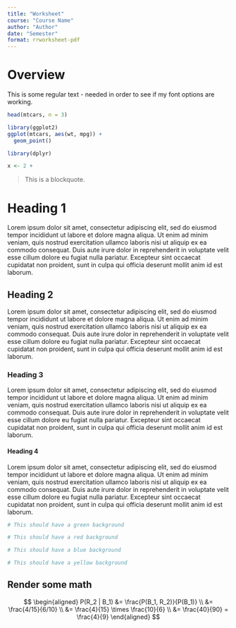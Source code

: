 ```yaml
---
title: "Worksheet"
course: "Course Name"
author: "Author"
date: "Semester"
format: rrworksheet-pdf
---
```


# Overview

This is some regular text - needed in order to see if my font options are working.

```r
head(mtcars, n = 3)
```


```r
library(ggplot2)
ggplot(mtcars, aes(wt, mpg)) +
  geom_point()
```

```r
library(dplyr)
```

```r
x <- 2 +
```

> This is a blockquote.

# Heading 1

Lorem ipsum dolor sit amet, consectetur adipiscing elit, sed do eiusmod tempor incididunt ut labore et dolore magna aliqua. Ut enim ad minim veniam, quis nostrud exercitation ullamco laboris nisi ut aliquip ex ea commodo consequat. Duis aute irure dolor in reprehenderit in voluptate velit esse cillum dolore eu fugiat nulla pariatur. Excepteur sint occaecat cupidatat non proident, sunt in culpa qui officia deserunt mollit anim id est laborum.

## Heading 2

Lorem ipsum dolor sit amet, consectetur adipiscing elit, sed do eiusmod tempor incididunt ut labore et dolore magna aliqua. Ut enim ad minim veniam, quis nostrud exercitation ullamco laboris nisi ut aliquip ex ea commodo consequat. Duis aute irure dolor in reprehenderit in voluptate velit esse cillum dolore eu fugiat nulla pariatur. Excepteur sint occaecat cupidatat non proident, sunt in culpa qui officia deserunt mollit anim id est laborum.

### Heading 3

Lorem ipsum dolor sit amet, consectetur adipiscing elit, sed do eiusmod tempor incididunt ut labore et dolore magna aliqua. Ut enim ad minim veniam, quis nostrud exercitation ullamco laboris nisi ut aliquip ex ea commodo consequat. Duis aute irure dolor in reprehenderit in voluptate velit esse cillum dolore eu fugiat nulla pariatur. Excepteur sint occaecat cupidatat non proident, sunt in culpa qui officia deserunt mollit anim id est laborum.

#### Heading 4

Lorem ipsum dolor sit amet, consectetur adipiscing elit, sed do eiusmod tempor incididunt ut labore et dolore magna aliqua. Ut enim ad minim veniam, quis nostrud exercitation ullamco laboris nisi ut aliquip ex ea commodo consequat. Duis aute irure dolor in reprehenderit in voluptate velit esse cillum dolore eu fugiat nulla pariatur. Excepteur sint occaecat cupidatat non proident, sunt in culpa qui officia deserunt mollit anim id est laborum.

```r
# This should have a green background
```

```r
# This should have a red background
```

```r
# This should have a blue background
```

```r
# This should have a yellow background
```

## Render some math

$$
\begin{aligned}
P(R_2 | B_1) &= \frac{P(B_1, R_2)}{P(B_1)}
\\ &= \frac{4/15}{6/10}
\\ &= \frac{4}{15} \times \frac{10}{6}
\\ &= \frac{40}{90} = \frac{4}{9}
\end{aligned}
$$